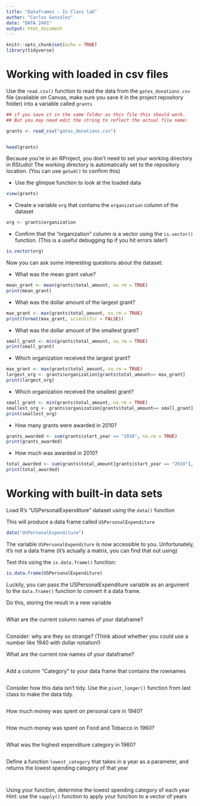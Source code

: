 ```yaml
---
title: "Dataframes - In Class lab"
author: "Carlos Gonzalez"
date: "DATA 2401"
output: html_document
---
```


```r
knitr::opts_chunk$set(echo = TRUE)
library(tidyverse)
```

# Working with loaded in csv files


Use the `read.csv()` function to read the data from the `gates_donations.csv` file (available on Canvas, make sure you save it in the project repository folder) into a variable called `grants` 

```r
## if you save it in the same folder as this file this should work. 
## But you may need edit the string to reflect the actual file name: 

grants <- read_csv("gates_donations.csv")


head(grants)
```

Because you're in an RProject, you don't need to set your working directory in RStudio! The working directory is automatically set to the repository location. (You can use `getwd()` to confirm this)

- Use the glimpse function to look at the loaded data

```r
view(grants)

```


- Create a variable `org` that contains the `organization` column of the dataset

```r
org <- grants$organization

```


- Confirm that the "organization" column is a vector using the `is.vector()` function. (This is a useful debugging tip if you hit errors later!)

```r
is.vector(org)
```


Now you can ask some interesting questions about the dataset:

- What was the mean grant value?

```r
mean_grant <- mean(grants$total_amount, na.rm = TRUE)
print(mean_grant)
```


- What was the dollar amount of the largest grant?

```r
max_grant <- max(grants$total_amount, na.rm = TRUE)
print(format(max_grant, scientific = FALSE))
```


- What was the dollar amount of the smallest grant?

```r
small_grant <- min(grants$total_amount, na.rm = TRUE)
print(small_grant)
```


- Which organization received the largest grant?

```r
max_grant <- max(grants$total_amount, na.rm = TRUE)
largest_org <- grants$organization[grants$total_amount== max_grant]
print(largest_org)

```


- Which organization received the smallest grant?

```r
small_grant <- min(grants$total_amount, na.rm = TRUE)
smallest_org <- grants$organization[grants$total_amount== small_grant]
print(smallest_org)
```

- How many grants were awarded in 2010?

```r
grants_awarded <- sum(grants$start_year == "2010", na.rm = TRUE)
print(grants_awarded)
```

- How much was awarded in 2010? 

```r
total_awarded <- sum(grants$total_amount[grants$start_year == "2010"], na.rm = TRUE)
print(total_awarded)
```


# Working with built-in data sets

Load R's "USPersonalExpenditure" dataset using the `data()` function

This will produce a data frame called `USPersonalExpenditure`
```r
data("USPersonalExpenditure")
```

The variable `USPersonalExpenditure` is now accessible to you. Unfortunately, it's not a data frame (it's actually a matrix, you can find that out using) 

Test this using the `is.data.frame()` function:

```r
is.data.frame(USPersonalExpenditure)
```

Luckily, you can pass the USPersonalExpenditure variable as an argument to the `data.frame()` function to convert it a data frame.

Do this, storing the result in a new variable

```r

```


What are the current column names of your dataframe?
```r

```


Consider: why are they so strange? (Think about whether you could use a number like 1940 with dollar notation!)

What are the current row names of your dataframe?
```r

```


Add a column "Category" to your data frame that contains the rownames

```r

```

Consider how this data isn't tidy. Use the `pivot_longer()` function from last class to make the data tidy. 

```r

```


How much money was spent on personal care in 1940?
```r

```


How much money was spent on Food and Tobacco in 1960?
```r


```


What was the highest expenditure category in 1960?
```r


```


Define a function `lowest_category` that takes in a year as a parameter, and returns the lowest spending category of that year
```r



```

```r

```


Using your function, determine the lowest spending category of each year
Hint: use the `sapply()` function to apply your function to a vector of years

```r

```


```r


```

